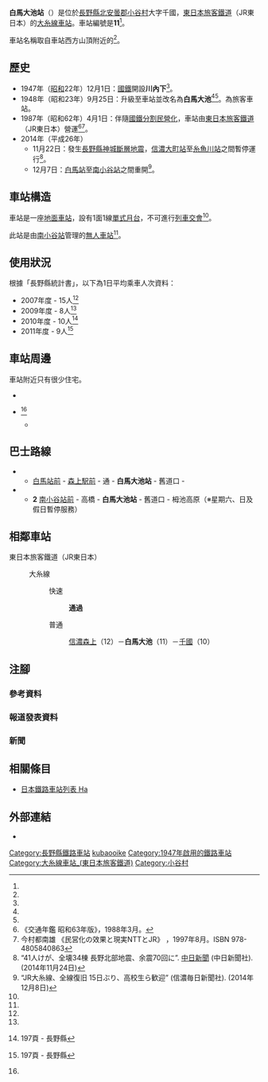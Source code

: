 {{NoteTA
|T=zh-hans:白马大池站;zh-hk:白馬大池站;zh-tw:白馬大池車站;
|1=zh-hans:白马大池站;zh-hk:白馬大池站;zh-tw:白馬大池車站;
}}
{{Infobox station
|公司色 = green
|站名 = 白馬大池
|圖片 = JR-Hakuba-Ooike-sta.jpg
|圖片說明 = 車站大樓（2005年10月1日）
|日文原名 = 白馬大池
|平假名 = はくばおおいけ
|羅馬拼音 = Hakubaōike
|副站名 = 
|電報略號 = ハオ<ref name="nagano-zeneki">{{Cite book|author=信濃毎日新聞社出版部 |title=長野県鉄道全駅 増補改訂版 |publisher=信濃毎日新聞社 |date=2011-07-24 |isbn=9784784071647 |page=122|language=ja}}</ref>
|所在地 = {{JPN}}[[長野縣|長野縣]][[北安曇郡|北安曇郡]][[小谷村|小谷村]]大字千國<ref name="nagano-zeneki"/>
|座標 = {{coord|36|44|23.23|N|137|53|8.05|E|type:railwaystation_region:JP-24|display=inline,title}}
|車站構造 = [[地面車站|地面車站]]
|月台配置 = 1面1線<ref name="nagano-zeneki"/>
|啟用年月日 = 1948年（[[昭和|昭和]]23年）9月25日<ref name="chikuma-matsumoto-shiojiri-history-3-2-modern-1965">《東筑摩郡松本市塩尻市誌 第三巻 現代下》 東筑摩郡、松本市、鹽尻市鄉土資料編纂會，1965年。</ref>*
|廢站年月日 = 
|乘客人數 = 9
|上下車人次 = 
|統計年度 = 2011
|轉車 = 
|全寬備註 = [[無人車站|無人車站]]<ref name="nagano-zeneki"/><br/>*在1947年，此站已經設置了臨時乘降場<ref name="nagano-zeneki"/>。<br/>海拔：593.9米<ref name="nagano-zeneki"/>
|adjacent = {{Adjacent stations|system=東日本旅客鐵道|line=大糸線|left=信濃森上|right=千國|note-left=12<br>3.8km|note-mid=11<ref group="報道" name="press/161207">{{Cite press release|url=https://www.jreast.co.jp/nagano/pdf/161207.pdf|title=大糸線に「駅ナンバー」を導入します|format=PDF|publisher=東日本旅客鉄道長野支社|date=2016-12-07|accessdate=2016-12-08|archiveurl=https://web.archive.org/web/20161208081159/https://www.jreast.co.jp/nagano/pdf/161207.pdf|archivedate=2016-12-08|language=ja}}</ref><br>距離[[松本站|松本]]65.4km|note-right=10<br>3.3km}}
}}
'''白馬大池站'''（{{jpn|j=白馬大池駅|hg=はくばおおいけえき|rm=Hakubaōike eki|f=y}}）是位於[[長野縣|長野縣]][[北安曇郡|北安曇郡]][[小谷村|小谷村]]大字千國，[[東日本旅客鐵道|東日本旅客鐵道]]（JR東日本）的[[大糸線|大糸線]][[鐵路車站|車站]]。車站編號是'''11'''<ref group="報道" name="press/161207" />。

車站名稱取自車站西方{{Translink|ja|白馬乗鞍岳|白馬乘鞍岳}}山頂附近的{{Translink|ja|白馬大池}}<ref name="nagano-zeneki"/>。

== 歷史 ==
* 1947年（[[昭和|昭和]]22年）12月1日：[[鐵道省_(日本)|國鐵]]開設'''川內下'''{{Translink|ja|仮乗降場|臨時乘降場}}<ref name="nagano-zeneki"/>。
* 1948年（昭和23年）9月25日：升級至車站並改名為'''白馬大池'''<ref name="nagano-zeneki"/><ref name="chikuma-matsumoto-shiojiri-history-3-2-modern-1965" />。為旅客車站。
* 1987年（昭和62年）4月1日：伴隨[[國鐵分割民營化|國鐵分割民營化]]，車站由[[東日本旅客鐵道|東日本旅客鐵道]]（JR東日本）營運<ref name="trafic-yearbook-1988">《交通年鑑 昭和63年版》{{Translink|ja|交通協力会|交通協力會}}，1988年3月。</ref><ref name="privatization-ntt-jr-1997-8">今村都南雄 《民営化の效果と現実NTTとJR》 {{Translink|ja|中央法規出版}}，1997年8月。ISBN 978-4805840863</ref>。
* 2014年（平成26年）
** 11月22日：發生[[長野縣神城斷層地震|長野縣神城斷層地震]]，[[信濃大町站|信濃大町站]]至[[糸魚川站|糸魚川站]]之間暫停運行<ref group="新聞" name="chunichi-np-2014-11-24">“41人けが、全壊34棟 長野北部地震、余震70回に”. [[中日新聞|中日新聞]] (中日新聞社). (2014年11月24日)</ref>。
** 12月7日：[[白馬站_(日本)|白馬站]]至[[南小谷站|南小谷站]]之間重開<ref group="新聞" name="shinano-mainichi-np-2014-12-8">“JR大糸線、全線復旧 15日ぶり、高校生ら歓迎” {{Translink|ja|信濃毎日新聞}} (信濃毎日新聞社). (2014年12月8日)</ref>。

== 車站構造 ==
車站是一座[[地面車站|地面車站]]，設有1面1線[[單式月台|單式月台]]，不可進行[[列車交會|列車交會]]<ref name="nagano-zeneki"/>。

此站是由[[南小谷站|南小谷站]]管理的[[無人車站|無人車站]]<ref name="nagano-zeneki"/>。

== 使用狀況 ==
根據「長野縣統計書」，以下為1日平均乘車人次資料：
* 2007年度 - 15人<ref name="nagano-zeneki"/>
* 2009年度 - 8人<ref name="nagano-zeneki"/>
* 2010年度 - 10人<ref>{{PDFlink|[http://www3.pref.nagano.lg.jp/tokei/1_tokeisho/h22_naganokentokeisho.pdf 長野県統計書（平成22年度版）]}}{{ja icon}}197頁 - 長野縣</ref>
* 2011年度 - 9人<ref>{{PDFlink|[http://www3.pref.nagano.lg.jp/tokei/1_tokeisho/h23_naganokentokeisho.PDF 長野県統計書（平成23年度版）]}}{{ja icon}} 197頁 - 長野縣</ref>

== 車站周邊 ==
車站附近只有很少住宅。
* {{Translink|ja|国道148号|國道148號}}
* {{Translink|ja|栂池高原}}<ref name="nagano-zeneki"/>
** {{Translink|ja|栂池高原スキー場|栂池高原滑雪場}}

== 巴士路線 ==
* {{Translink|ja|川中島バス|川中島巴士}}
** [[白馬站_(日本)|白馬站前]] - [[信濃森上站|森上駅前]] - 通 - '''白馬大池站''' - 舊道口 - {{Translink|ja|栂池高原スキー場|栂池高原滑雪場|栂池高原}}
* {{Translink|ja|小谷村営バス|小谷村營巴士}}
** '''2''' [[南小谷站|南小谷站前]] - 高橋 - '''白馬大池站''' - 舊道口 - 栂池高原（※星期六、日及假日暫停服務）

== 相鄰車站 ==
; 東日本旅客鐵道（JR東日本）
: {{Color|#9370db|■}}大糸線
:: 快速
::: '''通過'''
:: 普通
::: [[信濃森上站|信濃森上]]（12）－'''白馬大池'''（11）－[[千國站|千國]]（10）
== 注腳 ==
=== 參考資料 ===
{{Reflist}}
=== 報道發表資料 ===
{{Reflist|group="報道"}}
=== 新聞 ===
{{Reflist|group="新聞"}}
== 相關條目 ==
{{commonscat|Hakuba-Ōike Station}}
* [[日本鐵路車站列表_Ha|日本鐵路車站列表 Ha]]
== 外部連結 ==
*{{外部連結/JR東日本車站|1217|白馬大池}}{{ja icon}}
{{大糸線 (JR東日本)}}
{{DEFAULTSORT:Hakubaoike}}
[[Category:長野縣鐵路車站|Category:長野縣鐵路車站]]
[[Category:日本鐵路車站_Ha|kubaooike]]
[[Category:1947年啟用的鐵路車站|Category:1947年啟用的鐵路車站]]
[[Category:大糸線車站_(東日本旅客鐵道)|Category:大糸線車站_(東日本旅客鐵道)]]
[[Category:小谷村|Category:小谷村]]